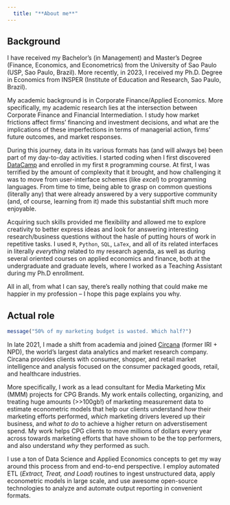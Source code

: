 ```yaml
---
  title: "**About me**"
---
```


## Background

I have received my Bachelor's (in Management) and Master's Degree (Finance, Economics, and Econometrics) from the University of Sao Paulo (USP, Sao Paulo, Brazil). More recently, in 2023, I received my Ph.D. Degree in Economics from INSPER (Institute of Education and Research, Sao Paulo, Brazil).

My academic background is in Corporate Finance/Applied Economics. More specifically, my academic research lies at the intersection between Corporate Finance and Financial Intermediation. I study how market frictions affect firms' financing and investment decisions, and what are the implications of these imperfections in terms of managerial action, firms' future outcomes, and market responses.

During this journey, data in its various formats has (and will always be) been part of my day-to-day activities. I started coding when I first discovered [DataCamp](www.datacamp.com) and enrolled in my first `R` programming course. At first, I was terrified by the amount of complexity that it brought, and how challenging it was to move from user-interface schemes (like *excel*) to programming languages. From time to time, being able to grasp on common questions (literally any) that were already answered by a very supportive community (and, of course, learning from it) made this substantial shift much more enjoyable.

Acquiring such skills provided me flexibility and allowed me to explore creativity to better express ideas and look for answering interesting research/business questions without the hasle of putting hours of work in repetitive tasks. I used `R`, `Python`, `SQL`, `LaTex`, and all of its related interfaces in literally *everything* related to my research agenda, as well as during several oriented courses on applied economics and finance, both at the undergraduate and graduate levels, where I worked as a Teaching Assistant during my Ph.D enrollment.

All in all, from what I can say, there's really nothing that could make me happier in my profession -- I hope this page explains you why.

## Actual role

```r
message("50% of my marketing budget is wasted. Which half?")
```

In late 2021, I made a shift from academia and joined [Circana](www.circana.com) (former IRI + NPD), the world's largest data analytics and market research company. Circana provides clients with consumer, shopper, and retail market intelligence and analysis focused on the consumer packaged goods, retail, and healthcare industries. 

More specifically, I work as a lead consultant for Media Marketing Mix (MMM) projects for CPG Brands. My work entails collecting, organizing, and treating huge amounts (>>100gb!) of marketing measurement data to estimate econometric models that help our clients understand *how* their marketing efforts performed, *which* marketing drivers levered up their business, and *what to do* to achieve a higher return on adverstisement spend. My work helps CPG clients to move millions of dollars every year across towards marketing efforts that have shown to be the top performers, and also understand *why* they performed as such.

I use a ton of Data Science and Applied Economics concepts to get my way around this process from and end-to-end perspective. I employ automated ETL (*Extract, Treat, and Load*) routines to ingest unstructured data, apply econometric models in large scale, and use awesome open-source technologies to analyze and automate output reporting in convenient formats.
